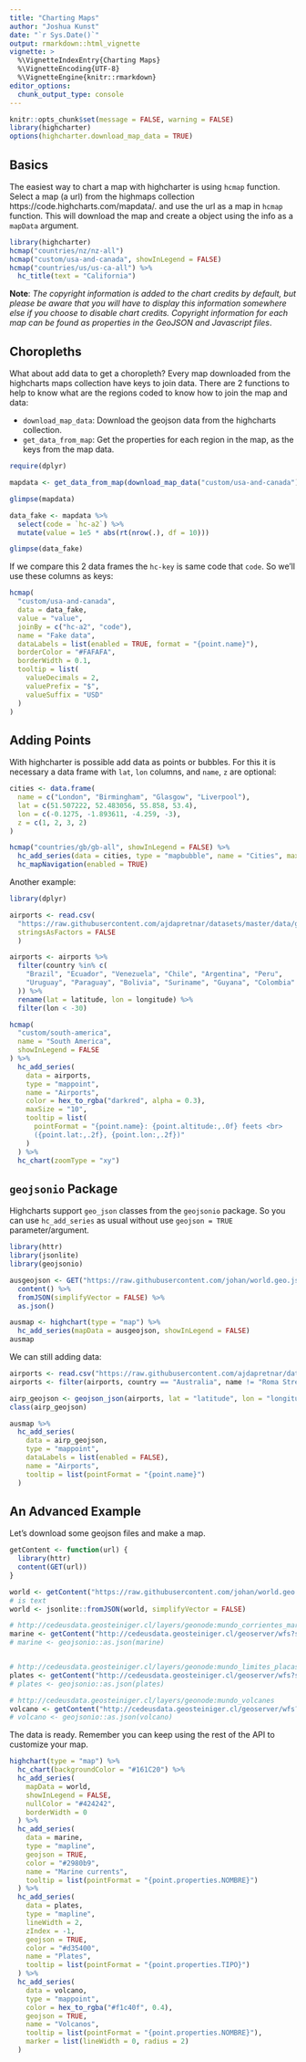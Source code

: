 ```yaml
---
title: "Charting Maps"
author: "Joshua Kunst"
date: "`r Sys.Date()`"
output: rmarkdown::html_vignette
vignette: >
  %\VignetteIndexEntry{Charting Maps}
  %\VignetteEncoding{UTF-8}
  %\VignetteEngine{knitr::rmarkdown}
editor_options: 
  chunk_output_type: console
---
```


<script>
$(document).ready(function(){ 
  el = $(".page-header > h1")
  icon = "map-o"
  text = el.text()
  text_new = "<span class=\"fa fa-" + icon  + "\"></span> " + text
  el.html(text_new) 
}) ;
</script>

```r
knitr::opts_chunk$set(message = FALSE, warning = FALSE)
library(highcharter)
options(highcharter.download_map_data = TRUE)
```

## Basics

The easiest way to chart a map with highcharter is using `hcmap` function.
Select a map (a url) from the highmaps collection 
https://code.highcharts.com/mapdata/.
and use the url as a map in `hcmap` function. This will download the map
and create a \code{highchart} object using the info as a `mapData` argument.


```r
library(highcharter)
hcmap("countries/nz/nz-all")
hcmap("custom/usa-and-canada", showInLegend = FALSE)
hcmap("countries/us/us-ca-all") %>%
  hc_title(text = "California")
```

__Note__: _The copyright information is added to the chart credits by default, 
but please be aware that you will have to display this information somewhere 
else if you choose to disable chart credits. Copyright information for each map
can be found as properties in the GeoJSON and Javascript files_.

## Choropleths

What about add data to get a choropleth? Every map downloaded from the 
highcharts maps collection have keys to join data. There are 2 functions
to help to know what are the regions coded to know how to join the map
and data:

- `download_map_data`: Download the geojson data from the highcharts collection.
- `get_data_from_map`: Get the properties  for each region in the map, as 
the keys from the map data.

```r
require(dplyr)

mapdata <- get_data_from_map(download_map_data("custom/usa-and-canada"))

glimpse(mapdata)

data_fake <- mapdata %>%
  select(code = `hc-a2`) %>%
  mutate(value = 1e5 * abs(rt(nrow(.), df = 10)))

glimpse(data_fake)
```

If we compare this 2 data frames the `hc-key` is same code that
`code`. So we'll use these columns as keys:

```r
hcmap(
  "custom/usa-and-canada",
  data = data_fake,
  value = "value",
  joinBy = c("hc-a2", "code"),
  name = "Fake data",
  dataLabels = list(enabled = TRUE, format = "{point.name}"),
  borderColor = "#FAFAFA",
  borderWidth = 0.1,
  tooltip = list(
    valueDecimals = 2,
    valuePrefix = "$",
    valueSuffix = "USD"
  )
)
```

## Adding Points

With highcharter is possible add data as points or bubbles. For this it is 
necessary a data frame with `lat`, `lon` columns, and `name`, `z`  are
optional:

```r
cities <- data.frame(
  name = c("London", "Birmingham", "Glasgow", "Liverpool"),
  lat = c(51.507222, 52.483056, 55.858, 53.4),
  lon = c(-0.1275, -1.893611, -4.259, -3),
  z = c(1, 2, 3, 2)
)

hcmap("countries/gb/gb-all", showInLegend = FALSE) %>%
  hc_add_series(data = cities, type = "mapbubble", name = "Cities", maxSize = "10%") %>%
  hc_mapNavigation(enabled = TRUE)
```

Another example:


```r
library(dplyr)

airports <- read.csv(
  "https://raw.githubusercontent.com/ajdapretnar/datasets/master/data/global_airports.csv",
  stringsAsFactors = FALSE
  )

airports <- airports %>%
  filter(country %in% c(
    "Brazil", "Ecuador", "Venezuela", "Chile", "Argentina", "Peru",
    "Uruguay", "Paraguay", "Bolivia", "Suriname", "Guyana", "Colombia"
  )) %>%
  rename(lat = latitude, lon = longitude) %>%
  filter(lon < -30)

hcmap(
  "custom/south-america",
  name = "South America",
  showInLegend = FALSE
) %>%
  hc_add_series(
    data = airports,
    type = "mappoint",
    name = "Airports",
    color = hex_to_rgba("darkred", alpha = 0.3),
    maxSize = "10",
    tooltip = list(
      pointFormat = "{point.name}: {point.altitude:,.0f} feets <br>
      ({point.lat:,.2f}, {point.lon:,.2f})"
    )
  ) %>%
  hc_chart(zoomType = "xy")
```

## `geojsonio` Package

Highcharts support `geo_json` classes from the `geojsonio` package. So you 
can use `hc_add_series` as usual without use `geojson = TRUE` 
parameter/argument.


```r
library(httr)
library(jsonlite)
library(geojsonio)

ausgeojson <- GET("https://raw.githubusercontent.com/johan/world.geo.json/master/countries/AUS.geo.json") %>%
  content() %>%
  fromJSON(simplifyVector = FALSE) %>%
  as.json()

ausmap <- highchart(type = "map") %>%
  hc_add_series(mapData = ausgeojson, showInLegend = FALSE)
ausmap
```

We can still adding data:


```r
airports <- read.csv("https://raw.githubusercontent.com/ajdapretnar/datasets/master/data/global_airports.csv")
airports <- filter(airports, country == "Australia", name != "Roma Street Railway Station")

airp_geojson <- geojson_json(airports, lat = "latitude", lon = "longitude")
class(airp_geojson)

ausmap %>%
  hc_add_series(
    data = airp_geojson,
    type = "mappoint",
    dataLabels = list(enabled = FALSE),
    name = "Airports",
    tooltip = list(pointFormat = "{point.name}")
  )
```

## An Advanced Example

Let's download some geojson files and make a map.

```r
getContent <- function(url) {
  library(httr)
  content(GET(url))
}

world <- getContent("https://raw.githubusercontent.com/johan/world.geo.json/master/countries.geo.json")
# is text
world <- jsonlite::fromJSON(world, simplifyVector = FALSE)

# http://cedeusdata.geosteiniger.cl/layers/geonode:mundo_corrientes_maritimas
marine <- getContent("http://cedeusdata.geosteiniger.cl/geoserver/wfs?srsName=EPSG%3A4326&typename=geonode%3Amundo_corrientes_maritimas&outputFormat=json&version=1.0.0&service=WFS&request=GetFeature")
# marine <- geojsonio::as.json(marine)


# http://cedeusdata.geosteiniger.cl/layers/geonode:mundo_limites_placas
plates <- getContent("http://cedeusdata.geosteiniger.cl/geoserver/wfs?srsName=EPSG%3A4326&typename=geonode%3Amundo_limites_placas&outputFormat=json&version=1.0.0&service=WFS&request=GetFeature")
# plates <- geojsonio::as.json(plates)

# http://cedeusdata.geosteiniger.cl/layers/geonode:mundo_volcanes
volcano <- getContent("http://cedeusdata.geosteiniger.cl/geoserver/wfs?srsName=EPSG%3A4326&typename=geonode%3Amundo_volcanes&outputFormat=json&version=1.0.0&service=WFS&request=GetFeature")
# volcano <- geojsonio::as.json(volcano)
```

The data is ready. Remember you can keep using the rest of the API to 
customize your map.

```r
highchart(type = "map") %>%
  hc_chart(backgroundColor = "#161C20") %>%
  hc_add_series(
    mapData = world,
    showInLegend = FALSE,
    nullColor = "#424242",
    borderWidth = 0
  ) %>%
  hc_add_series(
    data = marine,
    type = "mapline",
    geojson = TRUE,
    color = "#2980b9",
    name = "Marine currents",
    tooltip = list(pointFormat = "{point.properties.NOMBRE}")
  ) %>%
  hc_add_series(
    data = plates,
    type = "mapline",
    lineWidth = 2,
    zIndex = -1,
    geojson = TRUE,
    color = "#d35400",
    name = "Plates",
    tooltip = list(pointFormat = "{point.properties.TIPO}")
  ) %>%
  hc_add_series(
    data = volcano,
    type = "mappoint",
    color = hex_to_rgba("#f1c40f", 0.4),
    geojson = TRUE,
    name = "Volcanos",
    tooltip = list(pointFormat = "{point.properties.NOMBRE}"),
    marker = list(lineWidth = 0, radius = 2)
  )
```
